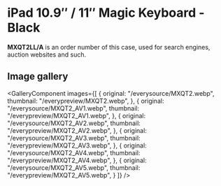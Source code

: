 
# iPad 10.9″ / 11″ Magic Keyboard - Black

<Callout type='info' emoji='👉🏻'>**MXQT2LL/A** is an order number of this case, used for search engines, auction websites and such.</Callout>

## Image gallery

<GalleryComponent
    images={[
      {
        original: "/everysource/MXQT2.webp",
        thumbnail: "/everypreview/MXQT2.webp",
      },
      {
        original: "/everysource/MXQT2_AV1.webp",
        thumbnail: "/everypreview/MXQT2_AV1.webp",
      },
      {
        original: "/everysource/MXQT2_AV2.webp",
        thumbnail: "/everypreview/MXQT2_AV2.webp",
      },
      {
        original: "/everysource/MXQT2_AV3.webp",
        thumbnail: "/everypreview/MXQT2_AV3.webp",
      },
      {
        original: "/everysource/MXQT2_AV4.webp",
        thumbnail: "/everypreview/MXQT2_AV4.webp",
      },
      {
        original: "/everysource/MXQT2_AV5.webp",
        thumbnail: "/everypreview/MXQT2_AV5.webp",
      }
    ]}
  />
